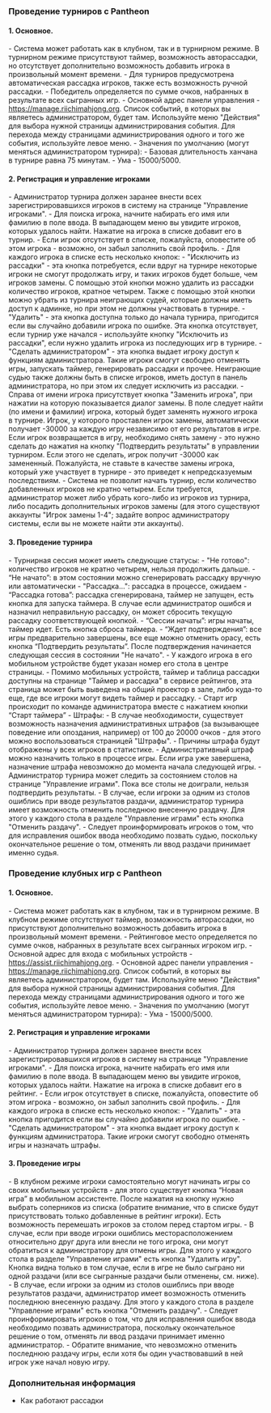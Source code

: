 
<Meta title='Турниры - Mahjong Pantheon'
      description='Как проводить турниры и локальные игры, используя Mahjong Pantheon' />

### Проведение турниров с Pantheon

#### 1. Основное.
<section className='sparseList'>
- Система может работать как в клубном, так и в турнирном режиме. В турнирном режиме присутствуют таймер, возможность
  авторассадки, но отсутствует дополнительно возможность добавить игрока в произвольный момент времени.
- Для турниров предусмотрена автоматическая рассадка игроков, также есть возможность ручной рассадки.
- Победитель определяется по сумме очков, набранных в результате всех сыгранных игр.
- Основной адрес панели управления - <a href='https://manage.riichimahjong.org' target='_blank'>https://manage.riichimahjong.org</a>.
  Список событий, в которых вы являетесь администратором, будет там. Используйте меню "Действия" для выбора нужной
  страницы администрирования события. Для перехода между страницами администрирования одного и того же события,
  используйте левое меню.
- Значения по умолчанию (могут меняться администратором турнира):
  - Базовая длительность ханчана в турнире равна 75 минутам.
  - Ума - 15000/5000.
</section>

#### 2. Регистрация и управление игроками
<section className='sparseList'>
- Администратор турнира должен заранее внести всех зарегистрировавшихся игроков в систему на странице "Управление игроками".
- Для поиска игрока, начните набирать его имя или фамилию в поле ввода. В выпадающем меню вы увидите игроков, которых
  удалось найти. Нажатие на игрока в списке добавит его в турнир.
- Если игрок отсутствует в списке, пожалуйста, оповестите об этом игрока - возможно, он забыл заполнить свой профиль.
- Для каждого игрока в списке есть несколько кнопок:
  - "Исключить из рассадки" - эта кнопка потребуется, если вдруг на турнире некоторые игроки не смогут продолжать игру,
    и таких игроков будет больше, чем игроков замены. С помощью этой кнопки можно удалить из рассадки количество игроков,
    кратное четырем. Также с помощью этой кнопки можно убрать из турнира неиграющих судей, которые должны иметь доступ к
    админке, но при этом не должны участвовать в турнире.
  - "Удалить" - эта кнопка доступна только до начала турнира, пригодится если вы случайно добавили игрока по ошибке.
    Эта кнопка отсутствует, если турнир уже начался - используйте кнопку "Исключить из рассадки", если нужно удалить
    игрока из последующих игр в турнире.
  - "Сделать администратором" - эта кнопка выдает игроку доступ к функциям администратора. Такие игроки смогут свободно
    отменять игры, запускать таймер, генерировать рассадки и прочее. Неиграющие судью также должны быть в списке игроков,
    иметь доступ в панель администратора, но при этом их следует исключить из рассадки.
  - Справа от имени игрока присутствует кнопка "Заменить игрока", при нажатии на которую показывается диалог замены.
    В поле следует найти (по имени и фамилии) игрока, который будет заменять нужного игрока в турнире. Игрок, у которого
    проставлен игрок замены, автоматически получает -30000 за каждую игру независимо от его результатов в игре. Если игрок
    возвращается в игру, необходимо снять замену - это нужно сделать до нажатия на кнопку "Подтвердить результаты" в
    управлении турниром. Если этого не сделать, игрок получит -30000 как замененный. Пожалуйста, не ставьте в качестве
    замены игрока, который уже участвует в турнире - это приведет к непредсказуемым последствиям.
- Система не позволит начать турнир, если количество добавленных игроков не кратно четырем. Если требуется,
  администратор может либо убрать кого-либо из игроков из турнира, либо посадить дополнительных игроков замены
  (для этого существуют аккаунты "Игрок замены 1-4"; задайте вопрос администратору системы, если вы не можете найти
  эти аккаунты).
</section>

#### 3. Проведение турнира
<section className='sparseList'>
- Турнирная сессия может иметь следующие статусы:
  - "Не готово": количество игроков не кратно четырем, нельзя продолжить дальше.
  - “Не начато”: в этом состоянии можно сгенерировать рассадку вручную или автоматически
  - "Рассадка...": рассадка в процессе, ожидаем
  - “Рассадка готова”: рассадка сгенерирована, таймер не запущен, есть кнопка для запуска таймера. В случае если
    администратор ошибся и назначил неправильную рассадку, он может сбросить текущую рассадку соответствующей кнопкой.
  - “Сессии начаты”: игры начаты, таймер идет. Есть кнопка сброса таймера.
  - “Ждет подтверждения”: все игры предварительно завершены, все еще можно отменить орасу, есть кнопка “Подтвердить
    результаты”. После подтверждения начинается следующая сессия в состоянии "Не начато".
- У каждого игрока в его мобильном устройстве будет указан номер его стола в центре страницы.
- Помимо мобильных устройств, таймер и таблица рассадки доступны на странице "Таймер и рассадка" в сервисе рейтингов,
  эта страница может быть выведена на общий проектор в зале, либо куда-то еще, где все игроки могут видеть таймер и рассадку.
- Старт игр происходит по команде администратора вместе с нажатием кнопки “Старт таймера”
- Штрафы:
  - В случае необходимости, существует возможность назначения административных штрафов (за вызывающее поведение или
    опоздания, например) от 100 до 20000 очков - для этого можно воспользоваться страницей "Штрафы".
  - Причины штрафа будут отображены у всех игроков в статистике.
  - Административный штраф можно назначить только в процессе игры. Если игра уже завершена, назначение штрафа
    невозможно до момента начала следующей игры.
- Администратор турнира может следить за состоянием столов на странице "Управление играми". Пока все столы не
  доиграли, нельзя подтвердить результаты.
- В случае, если игроки за одним из столов ошиблись при вводе результатов раздачи, администратор турнира имеет
  возможность отменить последнюю внесенную раздачу. Для этого у каждого стола в разделе "Управление играми"
  есть кнопка "Отменить раздачу".
  - Следует проинформировать игроков о том, что для исправления ошибок ввода необходимо позвать судью, поскольку
    окончательное решение о том, отменять ли ввод раздачи принимает именно судья.
</section>

### Проведение клубных игр с Pantheon

#### 1. Основное.
<section className='sparseList'>
- Система может работать как в клубном, так и в турнирном режиме. В клубном режиме отсутствуют таймер, возможность
  авторассадки, но присутствуют дополнительно возможность добавить игрока в произвольный момент времени.
- Рейтинговое место определяется по сумме очков, набранных в результате всех сыгранных игроком игр.
- Основной адрес для входа с мобильных устройств - <a href='https://assist.riichimahjong.org' target='_blank'>https://assist.riichimahjong.org</a>.
- Основной адрес панели управления - <a href='https://manage.riichimahjong.org' target='_blank'>https://manage.riichimahjong.org</a>. Список
  событий, в которых вы являетесь администратором, будет там. Используйте меню "Действия" для выбора нужной страницы
  администрирования события. Для перехода между страницами администрирования одного и того же события, используйте левое меню.
- Значения по умолчанию (могут меняться администратором турнира):
  - Ума - 15000/5000.
</section>

#### 2. Регистрация и управление игроками
<section className='sparseList'>
- Администратор турнира должен заранее внести всех зарегистрировавшихся игроков в систему на странице "Управление игроками".
- Для поиска игрока, начните набирать его имя или фамилию в поле ввода. В выпадающем меню вы увидите игроков,
  которых удалось найти. Нажатие на игрока в списке добавит его в рейтинг.
- Если игрок отсутствует в списке, пожалуйста, оповестите об этом игрока - возможно, он забыл заполнить свой профиль.
- Для каждого игрока в списке есть несколько кнопок:
  - "Удалить" - эта кнопка пригодится если вы случайно добавили игрока по ошибке.
  - "Сделать администратором" - эта кнопка выдает игроку доступ к функциям администратора. Такие игроки смогут
    свободно отменять игры и назначать штрафы.
</section>

#### 3. Проведение игры
<section className='sparseList'>
- В клубном режиме игроки самостоятельно могут начинать игры со своих мобильных устройств - для этого существует
  кнопка “Новая игра” в мобильном ассистенте. После нажатия на кнопку нужно выбрать соперников из списка (обратите
  внимание, что в списке будут присутствовать только добавленные в рейтинг игроки). Есть возможность перемешать
  игроков за столом перед стартом игры.
- В случае, если при вводе игроки ошиблись месторасположением относительно друг друга или внесли не того игрока,
  они могут обратиться к администратору для отмены игры. Для этого у каждого стола в разделе "Управление играми" есть
  кнопка "Удалить игру". Кнопка видна только в том случае, если в игре не было сыграно ни одной раздачи (или все
  сыгранные раздачи были отменены, см. ниже).
- В случае, если игроки за одним из столов ошиблись при вводе результатов раздачи, администратор имеет возможность
  отменить последнюю внесенную раздачу. Для этого у каждого стола в разделе "Управление играми" есть кнопка
  "Отменить раздачу".
- Следует проинформировать игроков о том, что для исправления ошибок ввода необходимо позвать администратора,
  поскольку окончательное решение о том, отменять ли ввод раздачи принимает именно администратор.
- Обратите внимание, что невозможно отменить последнюю раздачу игры, если хотя бы один участвовавший в ней игрок
  уже начал новую игру.
</section>

### Дополнительная информация

- <Link to='/seatings'>Как работают рассадки</Link>
